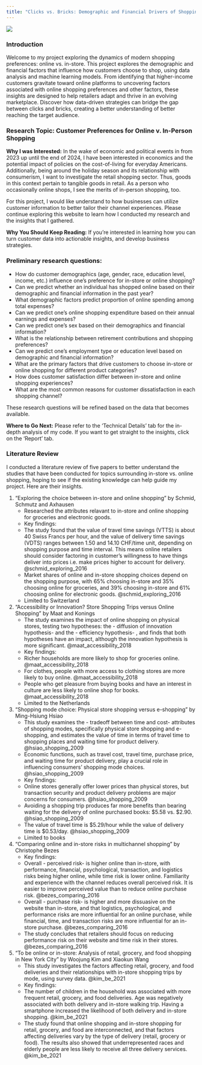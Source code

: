```yaml
---
title: "Clicks vs. Bricks: Demographic and Financial Drivers of Shopping Preferences"
---
```

![](assets/online-vs-offline-shopping.jpg)

### Introduction
Welcome to my project exploring the dynamics of modern shopping preferences: online vs. in-store. This project explores the demographic and financial factors that influence how customers choose to shop, using  data analysis and machine learning models. From identifying that higher-income customers gravitate toward online platforms to uncovering factors associated with online shopping preferences and other factors, these insights are designed to help retailers adapt and thrive in an evolving marketplace. Discover how data-driven strategies can bridge the gap between clicks and bricks, creating a better understanding of better reaching the target audience.

### Research Topic: Customer Preferences for Online v. In-Person Shopping

**Why I was Interested:** In the wake of economic and political events in from 2023 up until the end of 2024, I have been interested in economics and the potential impact of policies on the cost-of-living for everyday Americans. Additionally, being around the holiday season and its relationship with consumerism, I want to investigate the retail shopping sector. Thus, goods in this context pertain to tangible goods in retail. As a person who occasionally online shops, I see the merits of in-person shopping, too. 

For this project, I would like understand to how businesses can utilize customer information to better tailor their channel experiences. Please continue exploring this website to learn how I conducted my research and the insights that I gathered. 

**Why You Should Keep Reading:** If you're interested in learning how you can turn customer data into actionable insights, and develop business strategies. 

### Preliminary research questions:
  - How do customer demographics (age, gender, race, education level, income, etc.) influence one's preference for in-store or online shopping?
  - Can we predict whether an individual has shopped online based on their demographic and financial information in the past year?
  - What demographic factors predict proportion of online spending among total expenses?
  - Can we predict one's online shopping expenditure based on their annual earnings and expenses?
  - Can we predict one's sex based on their demographics and financial information?
  - What is the relationship between retirement contributions and shopping preferences?
  - Can we predict one's employment type or education level based on demographic and financial information?
  - What are the primary factors that drive customers to choose in-store or online shopping for different product categories?
  - How does customer satisfaction differ between in-store and online shopping experiences?
  - What are the most common reasons for customer dissatisfaction in each shopping channel?

These research questions will be refined based on the data that becomes available. 

**Where to Go Next:** Please refer to the 'Technical Details' tab for the in-depth analysis of my code. If you want to get straight to the insights, click on the 'Report' tab.

### Literature Review

I conducted a literature review of five papers to better understand the studies that have been conducted for topics surrounding in-store vs. online shopping, hoping to see if the existing knowledge can help guide my project. Here are their insights.

1. "Exploring the choice between in-store and online shopping" by Schmid, Schmutz and Axhausen
   -  Researched the attributes relavant to in-store and online shopping for groceries and electronic goods.
   -  Key findings:
     -  The study found that the value of travel time savings (VTTS) is about 40 Swiss Francs per hour, and the value of delivery time savings (VDTS) ranges between 1.50 and 14.10 CHF/time unit, depending on shopping purpose and time interval. This means online retailers should consider factoring in customer's willingness to have things deliver into prices i.e. make prices higher to account for delivery. @schmid_exploring_2016
     -  Market shares of online and in-store shopping choices depend on the shopping purpose, with 65% choosing in-store and 35% choosing online for groceries, and 39% choosing in-store and 61% choosing online for electronic goods. @schmid_exploring_2016
     -  Limited to Switzerland
2. "Accessibility or Innovation? Store Shopping Trips versus Online Shopping" by Maat and Konings
   -  The study examines the impact of online shopping on physical stores, testing two hypotheses: the - diffusion of innovation hypothesis-  and the - efficiency hypothesis- , and finds that both hypotheses have an impact, although the innovation hypothesis is more significant. @maat_accessibility_2018
   -  Key findings:
     -  Richer households are more likely to shop for groceries online. @maat_accessibility_2018
     -  For clothes, people with more access to clothing stores are more likely to buy online. @maat_accessibility_2018
     -  People who get pleasure from buying books and have an interest in culture are less likely to online shop for books. @maat_accessibility_2018
   -  Limited to the Netherlands
3. "Shopping mode choice: Physical store shopping versus e-shopping" by Ming-Hsiung Hsiao
   -  This study examines the - tradeoff between time and cost-  attributes of shopping modes, specifically physical store shopping and e-shopping, and estimates the value of time in terms of travel time to shopping places and waiting time for product delivery. @hsiao_shopping_2009
   -  Economic functions, such as travel cost, travel time, purchase price, and waiting time for product delivery, play a crucial role in influencing consumers' shopping mode choices. @hsiao_shopping_2009
   -  Key findings:
     -  Online stores generally offer lower prices than physical stores, but transaction security and product delivery problems are major concerns for consumers. @hsiao_shopping_2009
     -  Avoiding a shopping trip produces far more benefits than bearing waiting for the delivery of online purchased books: $5.58 vs. $2.90. @hsiao_shopping_2009
     -  The value of travel time is $5.29/hour while the value of delivery time is $0.53/day. @hsiao_shopping_2009
   -  Limited to books
4. "Comparing online and in-store risks in multichannel shopping" by Christophe Bezes
   -  Key findings:
     -  Overall - perceived risk-  is higher online than in-store, with performance, financial, psychological, transaction, and logistics risks being higher online, while time risk is lower online. Familiarity and experience with the channel reduces overall perceived risk. It is easier to improve perceived value than to reduce online purchase risk. @bezes_comparing_2016
     -  Overall - purchase risk-  is higher and more dissuasive on the website than in-store, and that logistics, psychological, and performance risks are more influential for an online purchase, while financial, time, and transaction risks are more influential for an in-store purchase. @bezes_comparing_2016
     -  The study concludes that retailers should focus on reducing performance risk on their website and time risk in their stores. @bezes_comparing_2016
5. "To be online or in-store: Analysis of retail, grocery, and food shopping in New York City" by Woojung Kim and Xiaokun Wang
   -  This study investigates the factors affecting retail, grocery, and food deliveries and their relationships with in-store shopping trips by mode, using survey data. @kim_be_2021
   -  Key findings:
     -  The number of children in the household was associated with more frequent retail, grocery, and food deliveries. Age was negatively associated with both delivery and in-store walking trip. Having a smartphone increased the likelihood of both delivery and in-store shopping. @kim_be_2021
     -  The study found that online shopping and in-store shopping for retail, grocery, and food are interconnected, and that factors affecting deliveries vary by the type of delivery (retail, grocery or food). The results also showed that underrepresented races and elderly people are less likely to receive all three delivery services. @kim_be_2021
